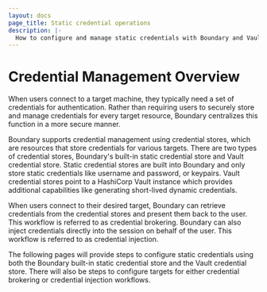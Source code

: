 ```yaml
---
layout: docs
page_title: Static credential operations
description: |-
  How to configure and manage static credentials with Boundary and Vault
---
```


# Credential Management Overview

When users connect to a target machine, they typically need a set of credentials for authentication. Rather than requiring users to securely store and manage credentials for every target resource, Boundary centralizes this function in a more secure manner. 

Boundary supports credential management using credential stores, which are resources that store credentials for various targets. There are two types of credential stores, Boundary's built-in static credential store and Vault credential store. Static credential stores are built into Boundary and only store static credentials like username and password, or keypairs. Vault credential stores point to a HashiCorp Vault instance which provides additional capabilities like generating short-lived dynamic credentials.

When users connect to their desired target, Boundary can retrieve credentials from the credential stores and present them back to the user. This workflow is referred to as credential brokering. Boundary can also inject credentials directly into the session on behalf of the user. This workflow is referred to as credential injection.

The following pages will provide steps to configure static credentials using both the Boundary built-in static credential store and the Vault credential store. There will also be steps to configure targets for either credential brokering or credential injection workflows.













